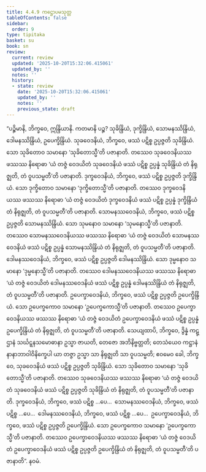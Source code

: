 ```yaml
---
title: 4.4.9 ကဋ္ဌောပမသုတ္တ
tableOfContents: false
sidebar:
  order: 9
type: tipitaka
basket: su
book: sn
review:
  current: review
  updated: '2025-10-20T15:32:06.415061'
  updated_by: ''
  notes: ''
  history:
  - state: review
    date: '2025-10-20T15:32:06.415061'
    updated_by: ''
    notes: ''
    previous_state: draft
---
```



<DynamicBreadcrumb />


<ReviewStatus review={frontmatter.review} showDetails={true} />

<HypothesisAnnotation frontmatter={frontmatter} />

<Division number="509" book="sn" e="ch" v="18" p="354">

<Paragraph number="1120" book="sn">
“ပဉ္စိမာနိ, ဘိက္ခဝေ, ဣန္ဒြိယာနိ. ကတမာနိ ပဉ္စ? သုခိန္ဒြိယံ, ဒုက္ခိန္ဒြိယံ, သောမနဿိန္ဒြိယံ, ဒေါမနဿိန္ဒြိယံ, ဥပေက္ခိန္ဒြိယံ. သုခဝေဒနိယံ, ဘိက္ခဝေ, ဖဿံ ပဋိစ္စ ဥပ္ပဇ္ဇတိ သုခိန္ဒြိယံ. သော သုခိတောဝ သမာနော ‘သုခိတောသ္မီ’တိ ပဇာနာတိ. တဿေဝ သုခဝေဒနိယဿ ဖဿဿ နိရောဓာ ‘ယံ တဇ္ဇံ ဝေဒယိတံ သုခဝေဒနိယံ ဖဿံ ပဋိစ္စ ဥပ္ပန္နံ သုခိန္ဒြိယံ တံ နိရုဇ္ဈတိ, တံ ဝူပသမ္မတီ’တိ ပဇာနာတိ.
</Paragraph>

<Paragraph number="1121" book="sn">
ဒုက္ခဝေဒနိယံ, ဘိက္ခဝေ, ဖဿံ ပဋိစ္စ ဥပ္ပဇ္ဇတိ ဒုက္ခိန္ဒြိယံ. သော ဒုက္ခိတောဝ သမာနော ‘ဒုက္ခိတောသ္မီ’တိ ပဇာနာတိ. တဿေဝ ဒုက္ခဝေဒနိယဿ ဖဿဿ နိရောဓာ ‘ယံ တဇ္ဇံ ဝေဒယိတံ ဒုက္ခဝေဒနိယံ ဖဿံ ပဋိစ္စ ဥပ္ပန္နံ ဒုက္ခိန္ဒြိယံ တံ နိရုဇ္ဈတိ, တံ ဝူပသမ္မတီ’တိ ပဇာနာတိ.
</Paragraph>

<Paragraph number="1122" book="sn">
သောမနဿဝေဒနိယံ, ဘိက္ခဝေ, ဖဿံ ပဋိစ္စ ဥပ္ပဇ္ဇတိ သောမနဿိန္ဒြိယံ. သော သုမနောဝ သမာနော ‘သုမနောသ္မီ’တိ ပဇာနာတိ. တဿေဝ သောမနဿဝေဒနိယဿ ဖဿဿ နိရောဓာ ‘ယံ တဇ္ဇံ ဝေဒယိတံ သောမနဿဝေဒနိယံ ဖဿံ ပဋိစ္စ ဥပ္ပန္နံ သောမနဿိန္ဒြိယံ တံ နိရုဇ္ဈတိ, တံ ဝူပသမ္မတီ’တိ ပဇာနာတိ.
</Paragraph>

<Paragraph number="1123" book="sn">
ဒေါမနဿဝေဒနိယံ, ဘိက္ခဝေ, ဖဿံ ပဋိစ္စ ဥပ္ပဇ္ဇတိ ဒေါမနဿိန္ဒြိယံ. သော ဒုမ္မနောဝ သမာနော ‘ဒုမ္မနောသ္မီ’တိ ပဇာနာတိ. တဿေဝ ဒေါမနဿဝေဒနိယဿ ဖဿဿ နိရောဓာ ‘ယံ တဇ္ဇံ ဝေဒယိတံ ဒေါမနဿဝေဒနိယံ ဖဿံ ပဋိစ္စ ဥပ္ပန္နံ ဒေါမနဿိန္ဒြိယံ တံ နိရုဇ္ဈတိ, တံ ဝူပသမ္မတီ’တိ ပဇာနာတိ.
</Paragraph>

<Paragraph number="1124" book="sn">
ဥပေက္ခာဝေဒနိယံ, ဘိက္ခဝေ, ဖဿံ ပဋိစ္စ ဥပ္ပဇ္ဇတိ ဥပေက္ခိန္ဒြိယံ. သော ဥပေက္ခကောဝ သမာနော ‘ဥပေက္ခကောသ္မီ’တိ ပဇာနာတိ. တဿေဝ ဥပေက္ခာဝေဒနိယဿ ဖဿဿ နိရောဓာ ‘ယံ တဇ္ဇံ ဝေဒယိတံ ဥပေက္ခာဝေဒနိယံ ဖဿံ ပဋိစ္စ ဥပ္ပန္နံ ဥပေက္ခိန္ဒြိယံ တံ နိရုဇ္ဈတိ, တံ ဝူပသမ္မတီ’တိ ပဇာနာတိ.
</Paragraph>

<Paragraph number="1125" book="sn">
သေယျထာပိ, ဘိက္ခဝေ, ဒွိန္နံ ကဋ္ဌာနံ သင်္ဃဋ္ဋနသမောဓာနာ ဥသ္မာ ဇာယတိ, တေဇော အဘိနိဗ္ဗတ္တတိ; တေသံယေဝ ကဋ္ဌာနံ နာနာဘာဝါဝိနိက္ခေပါ ယာ တဇ္ဇာ ဥသ္မာ သာ နိရုဇ္ဈတိ သာ ဝူပသမ္မတိ; ဧဝမေဝ ခေါ, ဘိက္ခဝေ, သုခဝေဒနိယံ ဖဿံ ပဋိစ္စ ဥပ္ပဇ္ဇတိ သုခိန္ဒြိယံ. သော သုခိတောဝ သမာနော ‘သုခိတောသ္မီ’တိ ပဇာနာတိ. တဿေဝ သုခဝေဒနိယဿ ဖဿဿ နိရောဓာ ‘ယံ တဇ္ဇံ ဝေဒယိတံ သုခဝေဒနိယံ ဖဿံ ပဋိစ္စ ဥပ္ပဇ္ဇတိ သုခိန္ဒြိယံ တံ နိရုဇ္ဈတိ, တံ ဝူပသမ္မတီ’တိ ပဇာနာတိ.
</Paragraph>

<Paragraph number="1126" book="sn">
ဒုက္ခဝေဒနိယံ, ဘိက္ခဝေ, ဖဿံ ပဋိစ္စ …ပေ…  သောမနဿဝေဒနိယံ, ဘိက္ခဝေ, ဖဿံ ပဋိစ္စ …ပေ…  ဒေါမနဿဝေဒနိယံ, ဘိက္ခဝေ, ဖဿံ ပဋိစ္စ …ပေ…  ဥပေက္ခာဝေဒနိယံ, ဘိက္ခဝေ, ဖဿံ ပဋိစ္စ ဥပ္ပဇ္ဇတိ ဥပေက္ခိန္ဒြိယံ. သော ဥပေက္ခကောဝ သမာနော ‘ဥပေက္ခကောသ္မီ’တိ ပဇာနာတိ. တဿေဝ ဥပေက္ခာဝေဒနိယဿ ဖဿဿ နိရောဓာ ‘ယံ တဇ္ဇံ ဝေဒယိတံ ဥပေက္ခာဝေဒနိယံ ဖဿံ ပဋိစ္စ ဥပ္ပဇ္ဇတိ ဥပေက္ခိန္ဒြိယံ တံ နိရုဇ္ဈတိ, တံ ဝူပသမ္မတီ’တိ ပဇာနာတိ”.

</Paragraph>
</Division>

<Paragraph number="1127" type="center" book="sn">
နဝမံ.
</Paragraph>